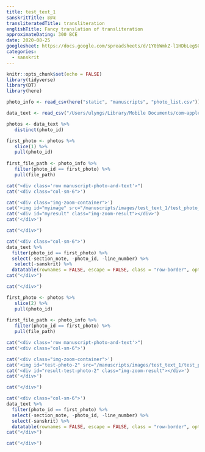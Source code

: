 ```yaml
---
title: test_text_1
sanskritTitle: हठप्द
transliteratedTitle: transliteration 
englishTitle: Fancy translation of transliteration 
approximateDating: 300 BCE 
date: 2020-08-25 
googlesheet: https://docs.google.com/spreadsheets/d/1Y0bWmkZ-l1HDbLegS0QgLst0hVeo6P2C0v3DUFJVt3k/edit?usp=sharing
categories:
  - sanskrit
---
```


```r
knitr::opts_chunk$set(echo = FALSE)
library(tidyverse)
library(DT)
library(here)

photo_info <- read_csv(here("static", "manuscripts", "photo_list.csv"))

data_text <- read_csv("/Users/ulyngs/Library/Mobile Documents/com~apple~CloudDocs/Work/stored-oxford-dphil-stuff/UL DPhil at SOCIAM/Output/Academic year 2019-20/OCHS/2020-07-24_website_proof/static/manuscripts/test_text_1/text_test_text_1.csv")

photos <- data_text %>% 
   distinct(photo_id)
```


```r
first_photo <- photos %>% 
   slice(1) %>% 
   pull(photo_id)
 
first_file_path <- photo_info %>% 
   filter(photo_id == first_photo) %>% 
   pull(file_path)

```

```r
cat("<div class='row manuscript-photo-and-text'>")
cat('<div class="col-sm-6">')

cat('<div class="img-zoom-container">')
cat('<img id="myimage" src="/manuscripts/images/test_text_1/test_photo_1.jpg" width="450" height="300">')
cat('<div id="myresult" class="img-zoom-result"></div>')
cat('</div>')

cat("</div>")

cat('<div class="col-sm-6">')
data_text %>% 
  filter(photo_id == first_photo) %>% 
  select(-section_note, -photo_id, -line_number) %>% 
   select(-sanskrit) %>% 
  datatable(rownames = FALSE, escape = FALSE, class = "row-border", options = list(pageLength = 10))
cat("</div>")

cat("</div>")
```





```r
first_photo <- photos %>% 
   slice(2) %>% 
   pull(photo_id)
 
first_file_path <- photo_info %>% 
   filter(photo_id == first_photo) %>% 
   pull(file_path)

```

```r
cat("<div class='row manuscript-photo-and-text'>")
cat('<div class="col-sm-6">')

cat('<div class="img-zoom-container">')
cat('<img id="test-photo-2" src="/manuscripts/images/test_text_1/test_photo_2.jpg" width="450" height="300">')
cat('<div id="result-test-photo-2" class="img-zoom-result"></div>')
cat('</div>')

cat("</div>")

cat('<div class="col-sm-6">')
data_text %>% 
  filter(photo_id == first_photo) %>% 
  select(-section_note, -photo_id, -line_number) %>% 
  select(-sanskrit) %>% 
  datatable(rownames = FALSE, escape = FALSE, class = "row-border", options = list(pageLength = 10))
cat("</div>")

cat("</div>")
```

<script>
// Initiate zoom effect:
imageZoom("myimage", "myresult");
imageZoom("test-photo-2", "result-test-photo-2");
</script>